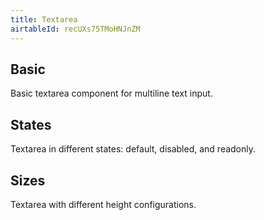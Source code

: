 ```yaml
---
title: Textarea
airtableId: recUXs75TMoHNJnZM
---
```


## Basic

Basic textarea component for multiline text input.

<BasicExample/>

## States

Textarea in different states: default, disabled, and readonly.

<StatesExample/>

## Sizes

Textarea with different height configurations.

<SizesExample/>
